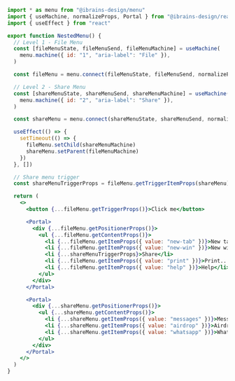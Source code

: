 ```jsx
import * as menu from "@ibrains-design/menu"
import { useMachine, normalizeProps, Portal } from "@ibrains-design/react"
import { useEffect } from "react"

export function NestedMenu() {
  // Level 1 - File Menu
  const [fileMenuState, fileMenuSend, fileMenuMachine] = useMachine(
    menu.machine({ id: "1", "aria-label": "File" }),
  )

  const fileMenu = menu.connect(fileMenuState, fileMenuSend, normalizeProps)

  // Level 2 - Share Menu
  const [shareMenuState, shareMenuSend, shareMenuMachine] = useMachine(
    menu.machine({ id: "2", "aria-label": "Share" }),
  )

  const shareMenu = menu.connect(shareMenuState, shareMenuSend, normalizeProps)

  useEffect(() => {
    setTimeout(() => {
      fileMenu.setChild(shareMenuMachine)
      shareMenu.setParent(fileMenuMachine)
    })
  }, [])

  // Share menu trigger
  const shareMenuTriggerProps = fileMenu.getTriggerItemProps(shareMenu)

  return (
    <>
      <button {...fileMenu.getTriggerProps()}>Click me</button>

      <Portal>
        <div {...fileMenu.getPositionerProps()}>
          <ul {...fileMenu.getContentProps()}>
            <li {...fileMenu.getItemProps({ value: "new-tab" })}>New tab</li>
            <li {...fileMenu.getItemProps({ value: "new-win" })}>New window</li>
            <li {...shareMenuTriggerProps}>Share</li>
            <li {...fileMenu.getItemProps({ value: "print" })}>Print...</li>
            <li {...fileMenu.getItemProps({ value: "help" })}>Help</li>
          </ul>
        </div>
      </Portal>

      <Portal>
        <div {...shareMenu.getPositionerProps()}>
          <ul {...shareMenu.getContentProps()}>
            <li {...shareMenu.getItemProps({ value: "messages" })}>Messages</li>
            <li {...shareMenu.getItemProps({ value: "airdrop" })}>Airdrop</li>
            <li {...shareMenu.getItemProps({ value: "whatsapp" })}>WhatsApp</li>
          </ul>
        </div>
      </Portal>
    </>
  )
}
```
